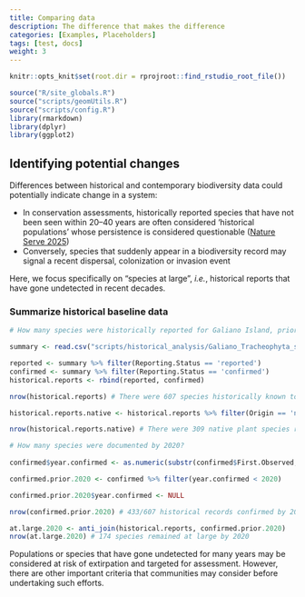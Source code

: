 ```yaml
---
title: Comparing data
description: The difference that makes the difference
categories: [Examples, Placeholders]
tags: [test, docs]
weight: 3
---
```


```r
knitr::opts_knit$set(root.dir = rprojroot::find_rstudio_root_file())
```

```r
source("R/site_globals.R")
source("scripts/geomUtils.R")
source("scripts/config.R")
library(rmarkdown)
library(dplyr)
library(ggplot2)
```

## Identifying potential changes

Differences between historical and contemporary biodiversity data could potentially indicate change in a system:

* In conservation assessments, historically reported species that have not been seen within 20--40 years are often considered 
'historical populations' whose persistence is considered questionable ([Nature Serve 2025](https://help.natureserve.org/biotics/Content/Record_Management/Element_Files/Element_Tracking/ETRACK_Definitions_of_Heritage_Conservation_Status_Ranks.htm?utm_source=chatgpt.com))
* Conversely, species that suddenly appear in a biodiversity record may signal a recent dispersal, colonization or invasion event

Here, we focus specifically on "species at large", *i.e.*, historical reports that have gone undetected in recent decades.

### Summarize historical baseline data

```r
# How many species were historically reported for Galiano Island, prior to the beginning of the Biodiversity Galiano project?

summary <- read.csv("scripts/historical_analysis/Galiano_Tracheophyta_summary_reviewed_2024-10-07.csv")

reported <- summary %>% filter(Reporting.Status == 'reported')
confirmed <- summary %>% filter(Reporting.Status == 'confirmed')
historical.reports <- rbind(reported, confirmed)

nrow(historical.reports) # There were 607 species historically known to Galiano Island, prior to the beginning of the Biodiversity Galiano project

historical.reports.native <- historical.reports %>% filter(Origin == 'native')

nrow(historical.reports.native) # There were 309 native plant species reported for Galiano Island prior to the beginning of the BioGaliano project

# How many species were documented by 2020?
  
confirmed$year.confirmed <- as.numeric(substr(confirmed$First.Observed, start = 1, stop = 4))

confirmed.prior.2020 <- confirmed %>% filter(year.confirmed < 2020)

confirmed.prior.2020$year.confirmed <- NULL

nrow(confirmed.prior.2020) # 433/607 historical records confirmed by 2020

at.large.2020 <- anti_join(historical.reports, confirmed.prior.2020)
nrow(at.large.2020) # 174 species remained at large by 2020

```

Populations or species that have gone undetected for many years may be considered at risk of extirpation and targeted for assessment. However, there are other important criteria that communities may consider before undertaking such efforts.

